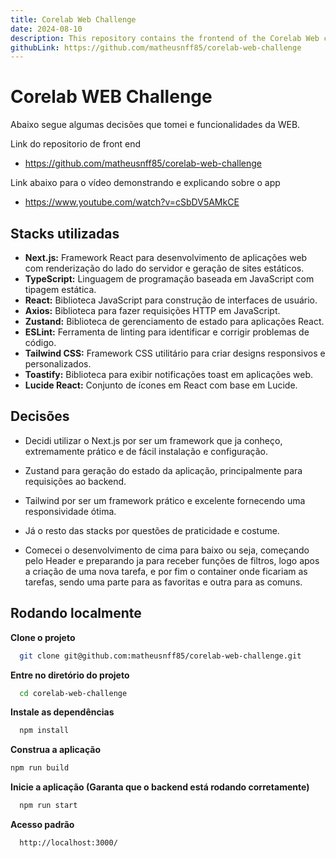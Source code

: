 ```yaml
---
title: Corelab Web Challenge
date: 2024-08-10
description: This repository contains the frontend of the Corelab Web challenge
githubLink: https://github.com/matheusnff85/corelab-web-challenge
---
```


# Corelab WEB Challenge

Abaixo segue algumas decisões que tomei e funcionalidades da WEB.

Link do repositorio de front end

- https://github.com/matheusnff85/corelab-web-challenge

Link abaixo para o vídeo demonstrando e explicando sobre o app

- https://www.youtube.com/watch?v=cSbDV5AMkCE

## Stacks utilizadas

- **Next.js:** Framework React para desenvolvimento de aplicações web com renderização do lado do servidor e geração de sites estáticos.
- **TypeScript:** Linguagem de programação baseada em JavaScript com tipagem estática.
- **React:** Biblioteca JavaScript para construção de interfaces de usuário.
- **Axios:** Biblioteca para fazer requisições HTTP em JavaScript.
- **Zustand:** Biblioteca de gerenciamento de estado para aplicações React.
- **ESLint:** Ferramenta de linting para identificar e corrigir problemas de código.
- **Tailwind CSS:** Framework CSS utilitário para criar designs responsivos e personalizados.
- **Toastify:** Biblioteca para exibir notificações toast em aplicações web.
- **Lucide React:** Conjunto de ícones em React com base em Lucide.

## Decisões

- Decidi utilizar o Next.js por ser um framework que ja conheço, extremamente prático e de fácil instalação e configuração.

- Zustand para geração do estado da aplicação, principalmente para requisições ao backend.

- Tailwind por ser um framework prático e excelente fornecendo uma responsividade ótima.

- Já o resto das stacks por questões de praticidade e costume.

- Comecei o desenvolvimento de cima para baixo ou seja, começando pelo Header e preparando ja para receber funções de filtros, logo apos a criação de uma nova tarefa, e por fim o container onde ficariam as tarefas, sendo uma parte para as favoritas e outra para as comuns.

## Rodando localmente

**Clone o projeto**

```bash
  git clone git@github.com:matheusnff85/corelab-web-challenge.git
```

**Entre no diretório do projeto**

```bash
  cd corelab-web-challenge
```

**Instale as dependências**

```bash
  npm install
```

**Construa a aplicação**

```bash
npm run build
```

**Inicie a aplicação (Garanta que o backend está rodando corretamente)**

```bash
  npm run start
```

**Acesso padrão**

```bash
  http://localhost:3000/
```
